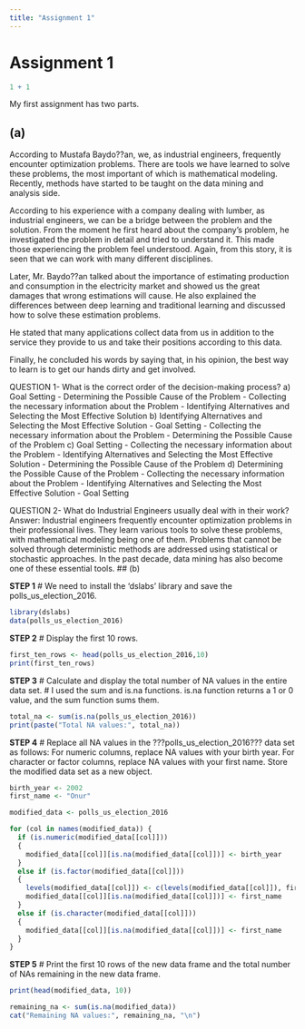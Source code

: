 ```yaml
---
title: "Assignment 1"
---
```


# Assignment 1

```r
1 + 1
```

My first assignment has two parts.

## (a)
According to Mustafa Baydo??an, we, as industrial engineers, frequently encounter optimization problems. There are tools we have learned to solve these problems, the most important of which is mathematical modeling. Recently, methods have started to be taught on the data mining and analysis side.

According to his experience with a company dealing with lumber, as industrial engineers, we can be a bridge between the problem and the solution. From the moment he first heard about the company's problem, he investigated the problem in detail and tried to understand it. This made those experiencing the problem feel understood. Again, from this story, it is seen that we can work with many different disciplines.

Later, Mr. Baydo??an talked about the importance of estimating production and consumption in the electricity market and showed us the great damages that wrong estimations will cause. He also explained the differences between deep learning and traditional learning and discussed how to solve these estimation problems.

He stated that many applications collect data from us in addition to the service they provide to us and take their positions according to this data.

Finally, he concluded his words by saying that, in his opinion, the best way to learn is to get our hands dirty and get involved.

QUESTION 1- What is the correct order of the decision-making process?
a) Goal Setting - Determining the Possible Cause of the Problem - Collecting the necessary information about the Problem - Identifying Alternatives and Selecting the Most Effective Solution
b) Identifying Alternatives and Selecting the Most Effective Solution - Goal Setting - Collecting the necessary information about the Problem - Determining the Possible Cause of the Problem
c) Goal Setting - Collecting the necessary information about the Problem - Identifying Alternatives and Selecting the Most Effective Solution - Determining the Possible Cause of the Problem
d) Determining the Possible Cause of the Problem - Collecting the necessary information about the Problem - Identifying Alternatives and Selecting the Most Effective Solution - Goal Setting

QUESTION 2- What do Industrial Engineers usually deal with in their work?
Answer: Industrial engineers frequently encounter optimization problems in their professional lives. They learn various tools to solve these problems, with mathematical modeling being one of them. Problems that cannot be solved through deterministic methods are addressed using statistical or stochastic approaches. In the past decade, data mining has also become one of these essential tools.
## (b)

**STEP 1** \# We need to install the 'dslabs' library and save the polls_us_election_2016.

```r
library(dslabs)
data(polls_us_election_2016)
```

**STEP 2** \# Display the first 10 rows.

```r
first_ten_rows <- head(polls_us_election_2016,10)
print(first_ten_rows)
```

**STEP 3** \# Calculate and display the total number of NA values in the entire data set. \# I used the sum and is.na functions. is.na function returns a 1 or 0 value, and the sum function sums them.

```r
total_na <- sum(is.na(polls_us_election_2016))
print(paste("Total NA values:", total_na))
```

**STEP 4** \# Replace all NA values in the ???polls_us_election_2016??? data set as follows: For numeric columns, replace NA values with your birth year. For character or factor columns, replace NA values with your first name. Store the modified data set as a new object.

```r
birth_year <- 2002  
first_name <- "Onur" 

modified_data <- polls_us_election_2016

for (col in names(modified_data)) {
  if (is.numeric(modified_data[[col]])) 
  {
    modified_data[[col]][is.na(modified_data[[col]])] <- birth_year
  } 
  else if (is.factor(modified_data[[col]])) 
  {
    levels(modified_data[[col]]) <- c(levels(modified_data[[col]]), first_name)
    modified_data[[col]][is.na(modified_data[[col]])] <- first_name
  }
  else if (is.character(modified_data[[col]])) 
  {
    modified_data[[col]][is.na(modified_data[[col]])] <- first_name
  }
}
```

**STEP 5** \# Print the first 10 rows of the new data frame and the total number of NAs remaining in the new data frame.

```r
print(head(modified_data, 10))

remaining_na <- sum(is.na(modified_data))
cat("Remaining NA values:", remaining_na, "\n")
```

